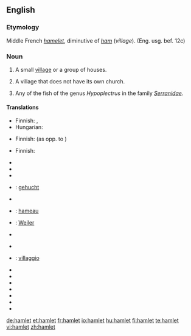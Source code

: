 {{see|Hamlet}}
==English==

===Etymology===
Middle French ''[[hamelet]]'', diminutive of ''[[ham]]'' (''village''). (Eng. usg. bef. 12c)

===Noun===
{{en-noun}}

# A small [[village]] or a group of houses.
# {{UK}} A village that does not have its own church.
# Any of the fish of the genus ''Hypoplectrus'' in the family ''[[Serranidae]]''.

====Translations====
{{trans-top|small village}}
* Finnish: {{t|fi|kyläpahanen}}, {{t|fi|taloryhmä}}
* Hungarian: {{t|hu|falucska}}
{{trans-mid}}
{{trans-bottom}}

{{trans-top|village without its own church}}
* Finnish: {{t|fi|kylä}} (as opp. to {{t|fi|kirkonkylä}})
{{trans-mid}}
{{trans-bottom}}

{{trans-top|fish}}
* Finnish: {{t|fi|kylä}}
{{trans-mid}}
{{trans-bottom}}

{{checktrans-top}}
* {{trreq|Basque}}
* {{trreq|Chinese}}
* {{trreq|Danish}}
* {{ttbc|Dutch}}: [[gehucht]] {{n}}
* {{trreq|Esperanto}}
* {{ttbc|French}}: [[hameau]] {{m}}
* {{ttbc|German}}: [[Weiler]] {{m}}
* {{trreq|Greek}}
{{checktrans-mid}}
* {{trreq|Irish}}
* {{ttbc|Italian}}: [[villaggio]] {{m}}
* {{trreq|Japanese}}
* {{trreq|Latin}}
* {{trreq|Old English}}
* {{trreq|Russian}}
* {{trreq|Spanish}}
* {{trreq|Swedish}}
* {{trreq|Welsh}}
{{checktrans-bottom}}

[[de:hamlet]]
[[et:hamlet]]
[[fr:hamlet]]
[[io:hamlet]]
[[hu:hamlet]]
[[fi:hamlet]]
[[te:hamlet]]
[[vi:hamlet]]
[[zh:hamlet]]